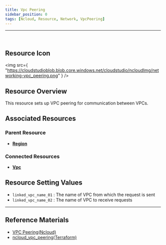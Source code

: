 ```yaml
---
title: Vpc Peering
sidebar_position: 0
tags: [Ncloud, Resource, Network, VpcPeering]
---
```


<hr />
<br />

## Resource Icon

<img
    src={
        "https://cloudstudioblob.blob.core.windows.net/cloudstudio/ncloudImg/networking-vpc_peering.png"
    }
/>

## Resource Overview

This resource sets up VPC peering for communication between VPCs.

## Associated Resources

### Parent Resource

-   [**Region**](https://docs.cstudio.app/en/docs/resource/ncloud/Base/Region)

### Connected Resources

-   [**Vpc**](https://docs.cstudio.app/en/docs/resource/ncloud/Networking/Vpc)

## Resource Setting Values

-   `linked_vpc_name_01` : The name of VPC from which the request is sent
-   `linked_vpc_name_02` : The name of VPC to receive requests

---

## Reference Materials

-   [VPC Peering(Ncloud)](https://guide.ncloud-docs.com/docs/networking-vpc-vpcdetailedpeering)
-   [ncloud_vpc_peering(Terraform)](https://registry.terraform.io/providers/NaverCloudPlatform/ncloud/latest/docs/resources/vpc_peering)
